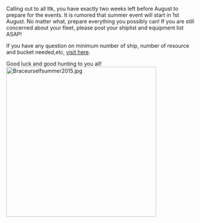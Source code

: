 Calling out to all ttk, you have exactly two weeks left before August to prepare for the events. It is rumored that summer event will start in 1st August. No matter what, prepare everything you possibly can! If you are still concerned about your fleet, please post your shiplist and equipment list ASAP! 

If you have any question on minimum number of ship, number of resource and bucket needed,etc, [[User blog:Shinhwalee/Major Event Preparation Guide for Admirals|visit here]].

Good luck and good hunting to you all!
[[File:Braceurselfsummer2015.jpg|thumb|left|400px]]<ac_metadata title="Reminder : 2 weeks left till August"> </ac_metadata>